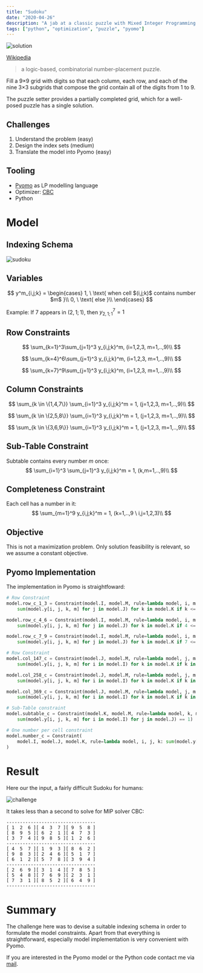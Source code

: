 ```yaml
---
title: "Sudoku"
date: "2020-04-26"
description: "A jab at a classic puzzle with Mixed Integer Programming."
tags: ["python", "optimization", "puzzle", "pyomo"]
---
```



<div className={styles.Document}>

![solution](solution.png)

[Wikipedia](https://en.wikipedia.org/wiki/Sudoku)

> a logic-based, combinatorial number-placement puzzle.

Fill a 9×9 grid with digits so that each column, each row, and each of the nine 3×3 subgrids 
that compose the grid contain all of the digits from 1 to 9. 

The puzzle setter provides a partially completed grid, which for a well-posed puzzle has a single solution.

## Challenges

1. Understand the problem (easy)
1. Design the index sets (medium)
1. Translate the model into Pyomo (easy)

## Tooling
- [Pyomo](http://www.pyomo.org/) as LP modelling language
- Optimizer: [CBC](https://projects.coin-or.org/Cbc)
- Python

# Model

## Indexing Schema
![sudoku](sudoku.png)

## Variables
$$
y^m_{i,j;k} =
\begin{cases}
1, \ \text{ when cell $(i,j;k)$ contains number $m$ }\\
0, \ \text{ else }\\
\end{cases}
$$

Example: If 7 appears in $(2,1;1)$, then $y^7_{2,1;1} = 1$

## Row Constraints
$$
\sum_{k=1}^3\sum_{j=1}^3 y_{i,j;k}^m, (i=1,2,3, m=1,..,9)\\
$$

$$
\sum_{k=4}^6\sum_{j=1}^3 y_{i,j;k}^m, (i=1,2,3, m=1,..,9)\\
$$

$$
\sum_{k=7}^9\sum_{j=1}^3 y_{i,j;k}^m, (i=1,2,3, m=1,..,9)\\
$$

## Column Constraints
$$
\sum_{k \in \{1,4,7\}} \sum_{i=1}^3 y_{i,j;k}^m = 1, (j=1,2,3, m=1,..,9)\\
$$

$$
\sum_{k \in \{2,5,8\}} \sum_{i=1}^3 y_{i,j;k}^m = 1, (j=1,2,3, m=1,..,9)\\
$$

$$
\sum_{k \in \{3,6,9\}} \sum_{i=1}^3 y_{i,j;k}^m = 1, (j=1,2,3, m=1,..,9)\\
$$

## Sub-Table Constraint
Subtable contains every number $m$ once:
$$
\sum_{i=1}^3 \sum_{j=1}^3 y_{i,j;k}^m = 1, (k,m=1,..,9)\\
$$

## Completeness Constraint
Each cell has a number in it:
$$
\sum_{m=1}^9 y_{i,j;k}^m = 1, (k=1,..,9 \ i,j=1,2,3)\\
$$

## Objective
This is not a maximization problem. Only solution feasibility is relevant, so we assume a constant objective.

## Pyomo Implementation
The implementation in Pyomo is straightfoward:
```python
# Row Constraint
model.row_c_1_3 = Constraint(model.I, model.M, rule=lambda model, i, m: sum(
    sum(model.y[i, j, k, m] for j in model.J) for k in model.K if k <= 3) == 1)

model.row_c_4_6 = Constraint(model.I, model.M, rule=lambda model, i, m: sum(
    sum(model.y[i, j, k, m] for j in model.J) for k in model.K if 4 <= k <= 6) == 1)

model.row_c_7_9 = Constraint(model.I, model.M, rule=lambda model, i, m: sum(
    sum(model.y[i, j, k, m] for j in model.J) for k in model.K if 7 <= k) == 1)

# Row Constraint
model.col_147_c = Constraint(model.J, model.M, rule=lambda model, j, m: sum(
    sum(model.y[i, j, k, m] for i in model.I) for k in model.K if k in (1, 4, 7)) == 1)

model.col_258_c = Constraint(model.J, model.M, rule=lambda model, j, m: sum(
    sum(model.y[i, j, k, m] for i in model.I) for k in model.K if k in (2, 5, 8)) == 1)

model.col_369_c = Constraint(model.J, model.M, rule=lambda model, j, m: sum(
    sum(model.y[i, j, k, m] for i in model.I) for k in model.K if k in (3, 6, 9)) == 1)

# Sub-Table constraint
model.subtable_c = Constraint(model.K, model.M, rule=lambda model, k, m: sum(
    sum(model.y[i, j, k, m] for i in model.I) for j in model.J) == 1)

# One number per cell constraint
model.number_c = Constraint(
    model.I, model.J, model.K, rule=lambda model, i, j, k: sum(model.y[i, j, k, m] for m in model.M) == 1
)
```

# Result
Here our the input, a fairly difficult Sudoku for humans:

![challenge](challenge.png)

It takes less than a second to solve for MIP solver CBC:
```
---------------------------------
[ 1  2  6 ][ 4  3  7 ][ 9  5  8 ]
[ 8  9  5 ][ 6  2  1 ][ 4  7  3 ]
[ 3  7  4 ][ 9  8  5 ][ 1  2  6 ]
---------------------------------
[ 4  5  7 ][ 1  9  3 ][ 8  6  2 ]
[ 9  8  3 ][ 2  4  6 ][ 5  1  7 ]
[ 6  1  2 ][ 5  7  8 ][ 3  9  4 ]
---------------------------------
[ 2  6  9 ][ 3  1  4 ][ 7  8  5 ]
[ 5  4  8 ][ 7  6  9 ][ 2  3  1 ]
[ 7  3  1 ][ 8  5  2 ][ 6  4  9 ]
---------------------------------
```

# Summary
The challenge here was to devise a suitable indexing schema in order to formulate the model constraints. Apart from that
everything is straightforward, especially model implementation is very convenient with Pyomo.

If you are interested in the Pyomo model or the Python code contact me via [mail](mailto:sysid@gmx.de).


[^1]: Inspired by ...

</div>
